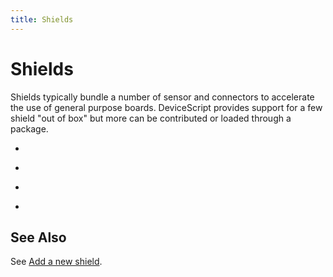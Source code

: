 ```yaml
---
title: Shields
---
```



# Shields

Shields typically bundle a number of sensor and connectors to accelerate the use of general purpose boards.
DeviceScript provides support for a few shield "out of box" but more can be contributed or loaded through a package.

-   <DeviceCard
        image={xiaoUrl}
        href="/devices/shields/xiao-expansion-board"
        title="Xiao Expansion Board"
        description="For Xiao ESP32-C3 and similar boards."
    />

-   <DeviceCard
        image={picoBricksUrl}
        href="/devices/shields/pico-bricks"
        title="Pico Bricks"
        description="For Raspberry Pi Pico and Pico-W"
    />

-   <DeviceCard
        image={waveUrl}
        href="/devices/shields/waveshare-pico-lcd-114"
        title="WaveShare Pico LCD 114"
        description="For Raspberry Pi Pico and Pico-W"
    />

-   <DeviceCard
        image={badgerUrl}
        href="/devices/shields/pimoroni-pico-badger"
        title="Pimoroni Pico Badger"
        description="For Raspberry Pi Pico and Pico-W"
    />


## See Also

See [Add a new shield](/devices/add-shield).
